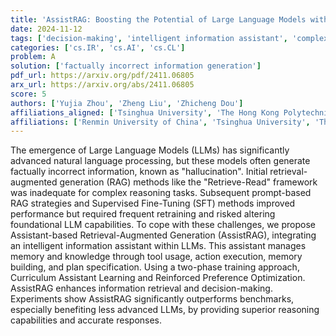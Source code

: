 ```yaml
---
title: 'AssistRAG: Boosting the Potential of Large Language Models with an Intelligent Information Assistant'
date: 2024-11-12
tags: ['decision-making', 'intelligent information assistant', 'complex reasoning tasks', 'Curriculum Assistant Learning', 'Large Language Models', 'natural language processing', 'Supervised Fine-Tuning', 'memory management', 'retrieval-augmented generation', 'hallucination', 'Reinforced Preference Optimization', 'prompt-based RAG strategies']
categories: ['cs.IR', 'cs.AI', 'cs.CL']
problem: A
solution: ['factually incorrect information generation']
pdf_url: https://arxiv.org/pdf/2411.06805
arx_url: https://arxiv.org/abs/2411.06805
score: 5
authors: ['Yujia Zhou', 'Zheng Liu', 'Zhicheng Dou']
affiliations_aligned: ['Tsinghua University', 'The Hong Kong Polytechnic University', 'Renmin University of China']
affiliations: ['Renmin University of China', 'Tsinghua University', 'The Hong Kong Polytechnic University']
---
```



The emergence of Large Language Models (LLMs) has significantly advanced natural language processing, but these models often generate factually incorrect information, known as "hallucination". Initial retrieval-augmented generation (RAG) methods like the "Retrieve-Read" framework was inadequate for complex reasoning tasks. Subsequent prompt-based RAG strategies and Supervised Fine-Tuning (SFT) methods improved performance but required frequent retraining and risked altering foundational LLM capabilities. To cope with these challenges, we propose Assistant-based Retrieval-Augmented Generation (AssistRAG), integrating an intelligent information assistant within LLMs. This assistant manages memory and knowledge through tool usage, action execution, memory building, and plan specification. Using a two-phase training approach, Curriculum Assistant Learning and Reinforced Preference Optimization. AssistRAG enhances information retrieval and decision-making. Experiments show AssistRAG significantly outperforms benchmarks, especially benefiting less advanced LLMs, by providing superior reasoning capabilities and accurate responses.